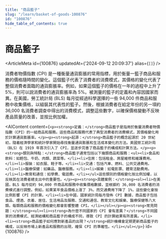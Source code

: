 ```yaml
---
title: "商品籃子"
slug: "/learn/basket-of-goods-100876"
id: "100876"
hide_table_of_contents: true
---
```



# 商品籃子

<ArticleMeta id={100876} updatedAt={'2024-09-12 20:09:37'} alias={`[]`} />
<div className='border-solid border-b border-t-0 my-4 border-[var(--ifm-color-gray-300)]' />

消費者物價指數 (CPI) 是一種衡量通貨膨脹的常用指標，用於衡量一籃子商品和服務的價格隨時間的變化。這個籃子代表了消費者的消費模式，其價格的變化代表了整個消費者面臨的通貨膨脹率。例如，如果這個籃子的價格在一年的過程中上升了 5%，則可以説消費者的通貨膨脹率為 5%。被測量的籃子的定義和內容因國家而異。在美國，勞工統計局 (BLS) 每月從經過科學選擇的一些 94,000 件商品和服務中收集價格，以組裝其代表性的籃子。然後，根據消費者在給定年份的另一項約 36,000 名消費者調查中得出的消費模式，調整這些數字，以確保價格變動不反映產品質量的改善，並按比例加權。

<AIContent content={`<p><strong>定義：</strong>商品籃子是指用於衡量消費者物價指數（CPI）的一組商品和服務。這些商品和服務代表了典型消費者的消費模式，其價格變化用於計算通貨膨脹率。</p><p><strong>起源：</strong>商品籃子的概念起源於 20 世紀初，隨着經濟學家和統計學家開始尋找衡量通貨膨脹和生活成本變化的方法。美國勞工統計局（BLS）在 1919 年首次引入了 CPI，並逐步完善了商品籃子的構成和計算方法。</p><p><strong>類別與特點：</strong>商品籃子通常包括以下幾類商品和服務：<ul><li>食品和飲料：如麪包、牛奶、肉類、蔬菜等。</li><li>住房：包括租金、房屋維修和維護費用。</li><li>服裝：如衣服、鞋子等。</li><li>交通：包括汽車、燃料、公共交通費用。</li><li>醫療保健：如藥品、醫療服務。</li><li>娛樂：如電影票、體育活動費用。</li><li>教育和通信：如學費、電話費。</li></ul>這些類別的價格變化按比例加權，以反映其在消費者總支出中的重要性。</p><p><strong>具體案例：</strong><ol><li>在美國，BLS 每月從約 94,000 件商品和服務中收集價格數據，並根據約 36,000 名消費者的消費模式進行調整。例如，如果某年食品價格上漲了 3%，而交通費用下降了 1%，這些變化會按比例影響 CPI 的計算。</li><li>在中國，國家統計局每月發佈 CPI 數據，商品籃子包括食品、煙酒、衣着、居住、生活用品及服務、交通和通信、教育文化和娛樂、醫療保健等八大類。每類商品和服務的價格變化都會影響整體 CPI。</li></ol></p><p><strong>常見問題：</strong><ul><li><strong>為什麼不同國家的 CPI 會有差異？</strong>不同國家的消費模式、經濟結構和商品籃子的構成不同，導致 CPI 的計算結果有所差異。</li><li><strong>商品籃子如何應對新產品的出現？</strong>統計機構會定期更新商品籃子的構成，以反映市場上新產品和服務的出現，確保 CPI 的準確性。</li></ul></p>`} id={100876} />
